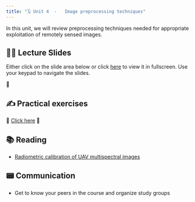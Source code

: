 ```yaml
---
title: "🗓️ Unit 4  -   Image preprocessing techniques"
---
```


In this unit, we will review preprocessing techniques needed for appropriate exploitation of remotely sensed images.

## 👨‍🏫 Lecture Slides 

Either click on the slide area below or click [here](https://drive.google.com/file/d/1RzU99O9wkgoKKlz5QL0phoEwnRMh90D_/view?usp=sharing) to view it in fullscreen.
Use your keypad to navigate the slides.

🎥 

## ✍️ Practical exercises

🚧  [Click here](lab.qmd)
🚧


## 📚 Reading

- [Radiometric calibration of UAV multispectral images](https://acsess.onlinelibrary.wiley.com/doi/full/10.1002/ppj2.70005)

## 📟 Communication

- Get to know your peers in the course and organize study groups 